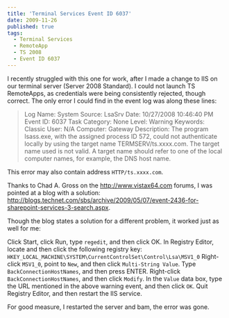 ```yaml
---
title: 'Terminal Services Event ID 6037'
date: 2009-11-26
published: true
tags:
  - Terminal Services
  - RemoteApp
  - TS 2008
  - Event ID 6037
---
```


I recently struggled with this one for work, after I made a change to IIS on our terminal server (Server 2008 Standard). I could not launch TS RemoteApps, as credentials were being consistently rejected, though correct. The only error I could find in the event log was along these lines:

> Log Name: System
> Source: LsaSrv
> Date: 10/27/2008 10:46:40 PM
> Event ID: 6037
> Task Category: None
> Level: Warning
> Keywords: Classic
> User: N/A
> Computer: Gateway
> Description:
> The program lsass.exe, with the assigned process ID 572, could not authenticate locally by using the target name TERMSERV/ts.xxxx.com. The target name used is not valid. A target name should refer to one of the local computer names, for example, the DNS host name.

This error may also contain address `HTTP/ts.xxxx.com`.

Thanks to Chad A. Gross on the http://www.vistax64.com forums, I was pointed at a blog with a solution: http://blogs.technet.com/sbs/archive/2009/05/07/event-2436-for-sharepoint-services-3-search.aspx.

Though the blog states a solution for a different problem, it worked just as well for me:

Click Start, click Run, type `regedit`, and then click OK.
In Registry Editor, locate and then click the following registry key:
`HKEY_LOCAL_MACHINE\SYSTEM\CurrentControlSet\Control\Lsa\MSV1_0`
Right-click `MSV1_0`, point to `New`, and then click `Multi-String Value`.
Type `BackConnectionHostNames`, and then press ENTER.
Right-click `BackConnectionHostNames`, and then click `Modify`.
In the `Value` data box, type the URL mentioned in the above warning event, and then click `OK`.
Quit Registry Editor, and then restart the IIS service.

For good measure, I restarted the server and bam, the error was gone.
